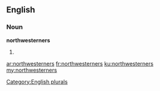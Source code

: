 ==English==

===Noun===
'''northwesterners'''

# {{plural of|[[northwesterner]]}}

[[Category:English plurals]]

[[ar:northwesterners]]
[[fr:northwesterners]]
[[ku:northwesterners]]
[[my:northwesterners]]